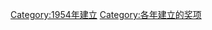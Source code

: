 {{cat topic in year| topic=建立的奖项|year=1954}}
[[Category:1954年建立|Category:1954年建立]]
[[Category:各年建立的奖项|Category:各年建立的奖项]]